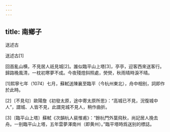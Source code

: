 ```yaml
---
---
---
```

title: 南鄉子
---




送述古

送述古[1]





回首亂山横，不見居人祇見城[2]。誰似臨平山上塔[3]，亭亭，迎客西來送客行。　　歸路晚風清，一枕初寒夢不成。今夜殘燈斜照處，熒熒，秋雨晴時淚不晴。

[1]熙寧七年（1074）七月，蘇軾送陳襄至臨平（今杭州東北），舟中相别，詞即作於此時。

[2]〔不見句〕歐陽詹《初發太原，途中寄太原所思》：“高城已不見，況復城中人”，謂城、人皆不見，此謂見城不見人，稍作曲折。

[3]〔臨平山上塔〕蘇軾《次韻杭人裴惟甫》：“餘杭門外葉飛秋，尚記居人挽去舟。一别臨平山上塔，五年雲夢澤南州（即黄州）。”臨平塔時爲送别的標誌。